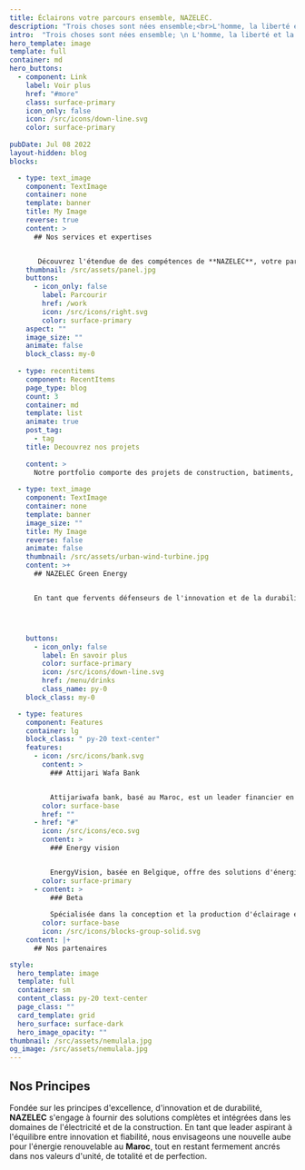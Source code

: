 ```yaml
---
title: Éclairons votre parcours ensemble, NAZELEC.
description: "Trois choses sont nées ensemble;<br>L'homme, la liberté et la lumière."
intro:  "Trois choses sont nées ensemble; \n L'homme, la liberté et la lumière."
hero_template: image
template: full
container: md
hero_buttons:
  - component: Link
    label: Voir plus
    href: "#more"
    class: surface-primary
    icon_only: false
    icon: /src/icons/down-line.svg
    color: surface-primary
 
pubDate: Jul 08 2022
layout-hidden: blog
blocks:

  - type: text_image
    component: TextImage
    container: none
    template: banner
    title: My Image
    reverse: true
    content: >
      ## Nos services et expertises


       Découvrez l'étendue de des compétences de **NAZELEC**, votre partenaire privilégié pour des services spécialisés et une expertise inégalée.
    thumbnail: /src/assets/panel.jpg
    buttons:
      - icon_only: false
        label: Parcourir
        href: /work
        icon: /src/icons/right.svg
        color: surface-primary
    aspect: ""
    image_size: ""
    animate: false
    block_class: my-0  
 
  - type: recentitems
    component: RecentItems
    page_type: blog
    count: 3
    container: md
    template: list
    animate: true
    post_tag:
      - tag
    title: Decouvrez nos projets
   
    content: >
      Notre portfolio comporte des projets de construction, batiments, et d'electricité .. 
  
  - type: text_image
    component: TextImage
    container: none
    template: banner
    image_size: ""
    title: My Image
    reverse: false
    animate: false
    thumbnail: /src/assets/urban-wind-turbine.jpg
    content: >+
      ## NAZELEC Green Energy


      En tant que fervents défenseurs de l'innovation et de la durabilité, nous unissons nos forces avec les leaders du domaine pour accélérer la transition vers une énergie propre. Notre collaboration est ancrée dans une ambition commune : décarboniser notre environnement et créer une valeur sociétale durable pour les générations futures.




    buttons:
      - icon_only: false
        label: En savoir plus
        color: surface-primary
        icon: /src/icons/down-line.svg
        href: /menu/drinks
        class_name: py-0
    block_class: my-0

  - type: features
    component: Features
    container: lg
    block_class: " py-20 text-center"
    features:
      - icon: /src/icons/bank.svg 
        content: >
          ### Attijari Wafa Bank


          Attijariwafa bank, basé au Maroc, est un leader financier en Afrique et Europe, servant 10,8 millions de clients dans 26 pays, avec un fort accent sur l'innovation et l'éthique.
        color: surface-base
        href: ""
      - href: "#"
        icon: /src/icons/eco.svg
        content: >
          ### Energy vision


          EnergyVision, basée en Belgique, offre des solutions d'énergie renouvelable. Elle produit 825 millions de kWh d'électricité verte annuellement, alliant écologie et économie.  
        color: surface-primary
      - content: >
          ### Beta 
 
          Spécialisée dans la conception et la production d'éclairage extérieur, valorisant l'innovation et la qualité
        color: surface-base
        icon: /src/icons/blocks-group-solid.svg
    content: |+
      ## Nos partenaires

style:
  hero_template: image
  template: full
  container: sm
  content_class: py-20 text-center
  page_class: ""
  card_template: grid
  hero_surface: surface-dark
  hero_image_opacity: ""
thumbnail: /src/assets/nemulala.jpg
og_image: /src/assets/nemulala.jpg
---
```

 
## Nos Principes

Fondée sur les principes d'excellence, d'innovation et de durabilité, **NAZELEC** s'engage à fournir des solutions complètes et intégrées dans les domaines de l'électricité et de la construction. En tant que leader aspirant à l'équilibre entre innovation et fiabilité, nous envisageons une nouvelle aube pour l'énergie renouvelable au **Maroc**, tout en restant fermement ancrés dans nos valeurs d'unité, de totalité et de perfection.
